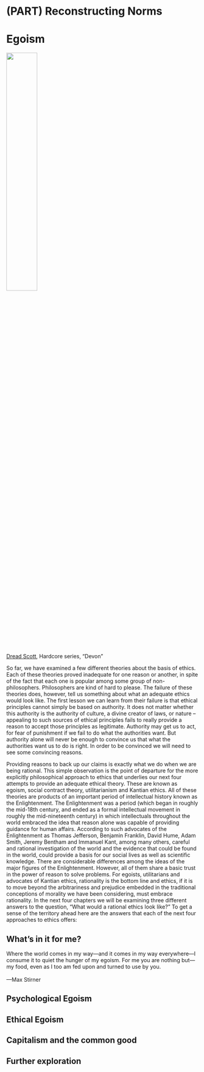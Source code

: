 # (PART) Reconstructing Norms {-}

# Egoism {#egoism}

:::: {.centerpic data-latex=""}

![](img/hardcore-02.jpg){width=40%}

::: {.centercap data-latex=""}

[Dread Scott](https://www.dreadscott.net/works/hardcore/), Hardcore series, "Devon"

:::


So far, we have examined a few different theories about the basis of ethics. Each of these theories proved inadequate for one reason or another, in spite of the fact that each one is popular among some group of non-philosophers. Philosophers are kind of hard to please. The failure of these theories does, however, tell us something about what an adequate ethics would look like. The first lesson we can learn from their failure is that ethical principles cannot simply be based on authority. It does not matter whether this authority is the authority of culture, a divine creator of laws, or nature – appealing to such sources of ethical principles fails to really provide a reason to accept those principles as legitimate. Authority may get us to act, for fear of punishment if we fail to do what the authorities want. But authority alone will never be enough to convince us that what the authorities want us to do is right. In order to be convinced we will need to see some convincing reasons.

Providing reasons to back up our claims is exactly what we do when we are being rational. This simple observation is the point of departure for the more explicitly philosophical approach to ethics that underlies our next four attempts to provide an adequate ethical theory. These are known as egoism, social contract theory, utilitarianism and Kantian ethics. All of these theories are products of an important period of intellectual history known as the Enlightenment. The Enlightenment was a period (which began in roughly the mid-18th century, and ended as a formal intellectual movement in roughly the mid-nineteenth century) in which intellectuals throughout the world embraced the idea that reason alone was capable of providing guidance for human affairs. According to such advocates of the Enlightenment as Thomas Jefferson, Benjamin Franklin, David Hume, Adam Smith, Jeremy Bentham and Immanuel Kant, among many others, careful and rational investigation of the world and the evidence that could be found in the world, could provide a basis for our social lives as well as scientific knowledge. There are considerable differences among the ideas of the major figures of the Enlightenment. However, all of them share a basic trust in the power of reason to solve problems. For egoists, utilitarians and advocates of Kantian ethics, rationality is the bottom line and ethics, if it is to move beyond the arbitrariness and prejudice embedded in the traditional conceptions of morality we have been considering, must embrace rationality. In the next four chapters we will be examining three different answers to the question, “What would a rational ethics look like?” To get a sense of the territory ahead here are the answers that each of the next four approaches to ethics offers:



## What's in it for me?

::::

:::{.epigraph data-latex=""}
Where the world comes in my way—and it comes in my way everywhere—I consume it to quiet the hunger of my egoism. For me you are nothing but—my food, even as I too am fed upon and turned to use by you.\
\
---Max Stirner
:::









## Psychological Egoism

## Ethical Egoism

## Capitalism and the common good
  
## Further exploration {-}
